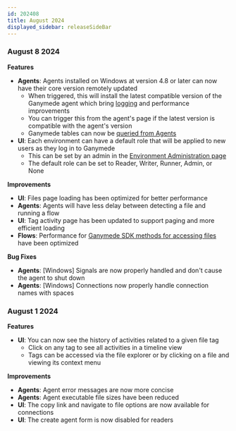 ```yaml
---
id: 202408
title: August 2024
displayed_sidebar: releaseSideBar
---
```


### August 8 2024

**Features**
- **Agents**: Agents installed on Windows at version 4.8 or later can now have their core version remotely updated
    - When triggered, this will install the latest compatible version of the Ganymede agent which bring [logging](../connectivity/AgentLogs.mdx) and performance improvements
    - You can trigger this from the agent's page if the latest version is compatible with the agent's version
    - Ganymede tables can now be [queried from Agents](../sdk/markdowns/AgentModelsAndMethods#accessing-ganymede-tables-from-agents)
- **UI**: Each environment can have a default role that will be applied to new users as they log in to Ganymede
    - This can be set by an admin in the [Environment Administration page](../AdminControls)
    - The default role can be set to Reader, Writer, Runner, Admin, or None

**Improvements**
- **UI**: Files page loading has been optimized for better performance
- **Agents**: Agents will have less delay between detecting a file and running a flow
- **UI**: Tag activity page has been updated to support paging and more efficient loading
- **Flows**: Performance for [Ganymede SDK methods for accessing files](../sdk/GanymedeClass#methods-for-accessing-files) have been optimized

**Bug Fixes**
- **Agents**: [Windows] Signals are now properly handled and don't cause the agent to shut down
- **Agents**: [Windows] Connections now properly handle connection names with spaces


### August 1 2024

**Features**
- **UI**: You can now see the history of activities related to a given file tag
    - Click on any tag to see all activities in a timeline view
    - Tags can be accessed via the file explorer or by clicking on a file and viewing its context menu

**Improvements**
- **Agents**: Agent error messages are now more concise
- **Agents**: Agent executable file sizes have been reduced
- **UI**: The copy link and navigate to file options are now available for connections
- **UI**: The create agent form is now disabled for readers
